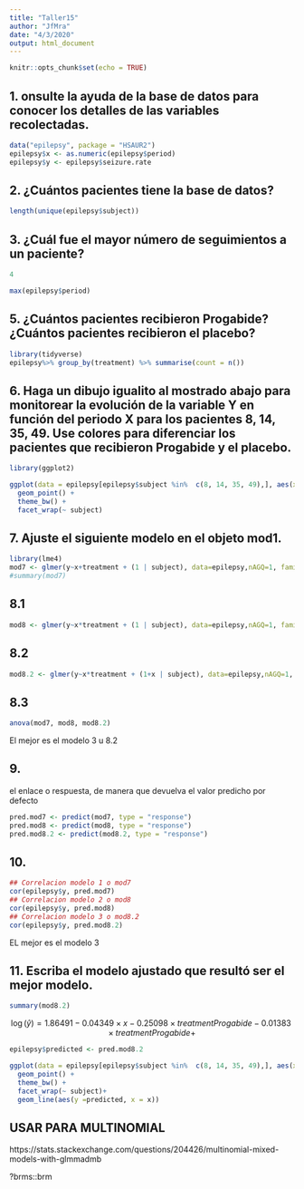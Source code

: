 ---
title: "Taller15"
author: "JfMra"
date: "4/3/2020"
output: html_document
---

```{r setup, include=FALSE}
knitr::opts_chunk$set(echo = TRUE)
```

## 1. onsulte la ayuda de la base de datos para conocer los detalles de las variables recolectadas.

```{r}
data("epilepsy", package = "HSAUR2")
epilepsy$x <- as.numeric(epilepsy$period)
epilepsy$y <- epilepsy$seizure.rate
```

## 2. ¿Cuántos pacientes tiene la base de datos?
```{r}
length(unique(epilepsy$subject))
```

## 3. ¿Cuál fue el mayor número de seguimientos a un paciente?
```{r}
4

max(epilepsy$period)
```

## 5. ¿Cuántos pacientes recibieron Progabide? ¿Cuántos pacientes recibieron el placebo?

```{r}
library(tidyverse)
epilepsy%>% group_by(treatment) %>% summarise(count = n())
```

## 6. Haga un dibujo igualito al mostrado abajo para monitorear la evolución de la variable Y en función del periodo X para los pacientes 8, 14, 35, 49. Use colores para diferenciar los pacientes que recibieron Progabide y el placebo.

```{r}
library(ggplot2)

ggplot(data = epilepsy[epilepsy$subject %in%  c(8, 14, 35, 49),], aes(x = x, y = y, color = treatment)) +
  geom_point() +
  theme_bw() +
  facet_wrap(~ subject)
```

## 7. Ajuste el siguiente modelo en el objeto mod1.

```{r}
library(lme4)
mod7 <- glmer(y~x+treatment + (1 | subject), data=epilepsy,nAGQ=1, family = poisson)
#summary(mod7)
```

## 8.1

```{r}
mod8 <- glmer(y~x*treatment + (1 | subject), data=epilepsy,nAGQ=1, family = poisson)
```

## 8.2

```{r}
mod8.2 <- glmer(y~x*treatment + (1+x | subject), data=epilepsy,nAGQ=1, family = poisson)
```


## 8.3
```{r}
anova(mod7, mod8, mod8.2)
```
El mejor es el modelo 3 u 8.2

## 9.
el enlace o respuesta, de manera que devuelva el valor predicho por defecto
```{r}
pred.mod7 <- predict(mod7, type = "response")
pred.mod8 <- predict(mod8, type = "response")
pred.mod8.2 <- predict(mod8.2, type = "response")
```

## 10.

```{r}
## Correlacion modelo 1 o mod7
cor(epilepsy$y, pred.mod7)
## Correlacion modelo 2 o mod8
cor(epilepsy$y, pred.mod8)
## Correlacion modelo 3 o mod8.2
cor(epilepsy$y, pred.mod8.2)
```
EL mejor es el modelo 3

## 11. Escriba el modelo ajustado que resultó ser el mejor modelo.
```{r}
summary(mod8.2)
```

$$\log(\widehat{y}) = 1.86491 -0.04349\times x -0.25098\times treatmentProgabide-0.01383 \times treatmentProgabide + $$


```{r}
epilepsy$predicted <- pred.mod8.2

ggplot(data = epilepsy[epilepsy$subject %in%  c(8, 14, 35, 49),], aes(x = x, y = y, color = treatment)) +
  geom_point() +
  theme_bw() +
  facet_wrap(~ subject)+
  geom_line(aes(y =predicted, x = x))
```

## USAR PARA MULTINOMIAL

https://stats.stackexchange.com/questions/204426/multinomial-mixed-models-with-glmmadmb

?brms::brm